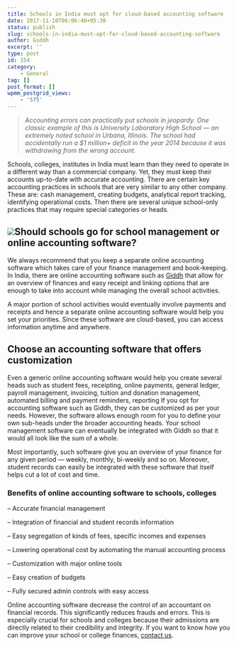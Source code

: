 ```yaml
---
title: Schools in India must opt for cloud-based accounting software
date: 2017-11-10T06:06:40+05:30
status: publish
slug: schools-in-india-must-opt-for-cloud-based-accounting-software
author: Giddh
excerpt: ''
type: post
id: 154
category:
    - General
tag: []
post_format: []
wpmm_postgrid_views:
    - '575'
---
```

> *Accounting errors can practically put schools in jeopardy. One classic example of this is University Laboratory High School — an extremely noted school in Urbana, Illinois. The school had accidentally run a $1 million+ deficit in the year 2014 because it was withdrawing from the wrong account.*

Schools, colleges, institutes in India must learn than they need to operate in a different way than a commercial company. Yet, they must keep their accounts up-to-date with accurate accounting. There are certain key accounting practices in schools that are very similar to any other company. These are: cash management, creating budgets, analytical report tracking, identifying operational costs. Then there are several unique school-only practices that may require special categories or heads.

<img class="wp-block-image size-large" src = "https://miro.medium.com/max/2112/1*WfE-2lCjU5VNO7C63XDPVg.jpeg" />Should schools go for school management or online accounting software?
----------------------------------------------------------------------

We always recommend that you keep a separate online accounting software which takes care of your finance management and book-keeping. In India, there are online accounting software such as [Giddh](https://giddh.com/) that allow for an overview of finances and easy receipt and linking options that are enough to take into account while managing the overall school activities.

A major portion of school activities would eventually involve payments and receipts and hence a separate online accounting software would help you set your priorities. Since these software are cloud-based, you can access information anytime and anywhere.

Choose an accounting software that offers customization
-------------------------------------------------------

Even a generic online accounting software would help you create several heads such as student fees, receipting, online payments, general ledger, payroll management, invoicing, tuition and donation management, automated billing and payment reminders, reporting If you opt for accounting software such as Giddh, they can be customized as per your needs. However, the software allows enough room for you to define your own sub-heads under the broader accounting heads. Your school management software can eventually be integrated with Giddh so that it would all look like the sum of a whole.

Most importantly, such software give you an overview of your finance for any given period — weekly, monthly, bi-weekly and so on. Moreover, student records can easily be integrated with these software that itself helps cut a lot of cost and time.

### **Benefits of online accounting software to schools, colleges**

– Accurate financial management

– Integration of financial and student records information

– Easy segregation of kinds of fees, specific incomes and expenses

– Lowering operational cost by automating the manual accounting process

– Customization with major online tools

– Easy creation of budgets

– Fully secured admin controls with easy access

Online accounting software decrease the control of an accountant on financial records. This significantly reduces frauds and errors. This is especially crucial for schools and colleges because their admissions are directly related to their credibility and integrity. If you want to know how you can improve your school or college finances, [contact us](https://giddh.com/).